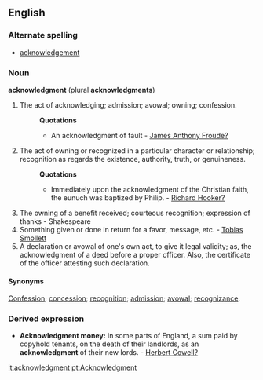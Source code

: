 ==English==
===Alternate spelling===
*[[acknowledgement]]
===Noun===
'''acknowledgment''' (plural '''acknowledgments''')

# The act of acknowledging; admission; avowal; owning; confession.
#:'''Quotations'''
#:*An acknowledgment of fault - [[James Anthony Froude?]]
# The act of owning or recognized in a particular character or relationship; recognition as regards the existence, authority, truth, or genuineness.
#:'''Quotations'''
#:*Immediately upon the acknowledgment of the Christian faith, the eunuch was baptized by Philip. - [[Richard Hooker?]]
# The owning of a benefit received; courteous recognition; expression of thanks - Shakespeare
# Something given or done in return for a favor, message, etc. - [[Tobias Smollett]]
# A declaration or avowal of one's own act, to give it legal validity; as, the acknowledgment of a deed before a proper officer. Also, the certificate of the officer attesting such declaration. 

====Synonyms====
[[Confession]]; [[concession]]; [[recognition]]; [[admission]]; [[avowal]]; [[recognizance]].

===Derived expression===
*'''Acknowledgment money:''' in some parts of England, a sum paid by copyhold tenants, on the death of their landlords, as an '''acknowledgment''' of their new lords. - [[Herbert Cowell?]]

[[it:acknowledgment]]
[[pt:Acknowledgment]]